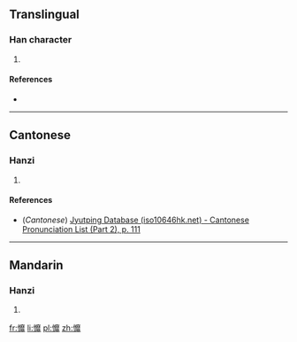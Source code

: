 ==Translingual==

===Han character===
{{Han char|rn=61|rad=心|as=19|sn=22|four=|canj=PIDY|ids=⿰忄靡}}

# {{defn|Han|sort=心19}}

====References====
* {{Han ref|kx=0409.140|dkj=11508|dj=0751.170|hdz=42372.140|uh=6202|ud=25090}}

----

==Cantonese==

===Hanzi===
{{yue-hanzi|jyut=[[mei4]]|y=mei4}}

# {{defn|lang=yue|sort=心19}}

====References====
* (''Cantonese'') [http://www.iso10646hk.net/jp/document/download.jsp Jyutping Database (iso10646hk.net) - Cantonese Pronunciation List (Part 2), p. 111]

----

==Mandarin==

===Hanzi===
{{cmn-hanzi|pin=[[mí]] ([[mi2]])|wg=mi<sup>2</sup>}}

# {{defn|lang=cmn|sort=心19}}

[[fr:戂]]
[[li:戂]]
[[pl:戂]]
[[zh:戂]]